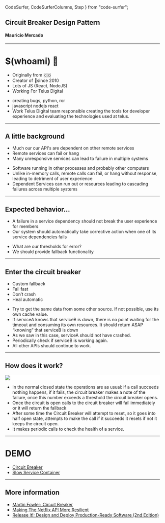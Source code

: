  CodeSurfer,
  CodeSurferColumns,
  Step
} from "code-surfer";



## Circuit Breaker Design Pattern
#### Mauricio Mercado

---

# $(whoami) 👋

<div>
  <ul>
    <Appear>
      <li>Originally from 🇨🇴</li>
      <li>Creator of 🐞since 2010</li>
      <li>Lots of JS (React, NodeJS)</li>
      <li>Working For Telus Digital</li>
    </Appear>
  </ul>
  <Notes>
    <ul>
      <li>creating bugs, python, ror</li>
      <li>javascript nodejs react</li>
      <li>
        Work Telus Digital team responsible creating the tools for
        developer experience and evaluating the technologies used at telus.
      </li>
    </ul>
  </Notes>
</div>

---

## A little background

<ListLayout>
  <ul>
    <Appear>
      <li>Much our our API's are dependent on other remote services</li>
      <li>Remote services can fail or hang</li>
      <li>Many unresponsive services can lead to failure in multiple systems</li>
    </Appear>
  </ul>
  <ul>
    <Notes>
      <li>Software running in other processes and probably other computers</li>
      <li>
        Unlike in-memory calls, remote calls can fail, or hang without response,
        leading to detriment of user experience
      </li>
      <li>
        Dependent Services can run out or resources leading to cascading failures
        across multiple systems
      </li>
    </Notes>
  </ul>
</ListLayout>

---

## Expected behavior...

<ListLayout>
  <ul>
    <Appear>
      <li>A failure in a service dependency should not break the user experience for members</li>
      <li>Our system should automatically take corrective action when one of its service dependencies fails</li>
    </Appear>
  </ul>
  <ul>
    <Notes>
      <li>What are our thresholds for error?</li>
      <li>We should provide fallback functionality</li>
    </Notes>
  </ul>
</ListLayout>

---

## Enter the circuit breaker

<ListLayout>
  <ul>
    <Appear>
      <li>Custom fallback</li>
      <li>Fail fast</li>
      <li>Don’t crash</li>
      <li>Heal automatic</li>
    </Appear>
  </ul>
  <ul>
    <Notes>
      <li>
        Try to get the same data from some other source. If not possible, use its own cache value.
      </li>
      <li>
        If serviceA knows that serviceB is down, there is no point waiting for
        the timeout and consuming its own resources. It should return ASAP “knowing” that serviceB is down
      </li>
      <li>As we saw in this case, serviceA should not have crashed.</li>
      <li>Periodically check if serviceB is working again.</li>
      <li>All other APIs should continue to work.</li>
    </Notes>
  </ul>
</ListLayout>

---

## How does it work?

<div>
  <div style="background: white">
    <img src={CircuitBreakerImg} />
  </div>
  <ul>
    <Notes>
      <li>
        In the normal closed state the operations are as usual:
        if a call succeeds nothing happens, if it fails, the circuit
        breaker makes a note of the failure, once this number exceeds a threshold
        the circuit breaker opens.
      </li>
      <li>
        Once the circuit is open calls to the circuit breaker will fail immediately or
        it will return the fallback
      </li>
      <li>
        After some time the Circuit Breaker will attempt to reset, so it goes into half
        open state, attempts to make the call if it succeeds it resets if not it keeps the
        circuit open.
      </li>
      <li>It makes periodic calls to check the health of a service.</li>
    </Notes>
  </ul>
</div>

---

# DEMO

<ListLayout>
  <ul>
    <li>
      <a href="https://codesandbox.io/s/interesting-hugle-sn77c">
        Circuit Breaker
      </a>
    </li>
    <li>
      <a href="https://codesandbox.io/s/stupefied-meitner-llow7">
        Slow Service Container
      </a>
    </li>
  </ul>
</ListLayout>

---

## More information

 <ul style="list-style-type:square;">
  <li>
    <a href="https://martinfowler.com/bliki/CircuitBreaker.html">
      Martin Fowler: Circuit Breaker
    </a>
  </li>
  <li>
    <a href="https://medium.com/netflix-techblog/making-the-netflix-api-more-resilient-a8ec62159c2d">
      Making The Netflix API More Resilient
    </a>
  </li>
  <li>
    <a href="https://www.amazon.com/Release-Design-Deploy-Production-Ready-Software/dp/1680502395/">
      Release It!: Design and Deploy Production-Ready Software (2nd Edition)
    </a>
  </li>
</ul>